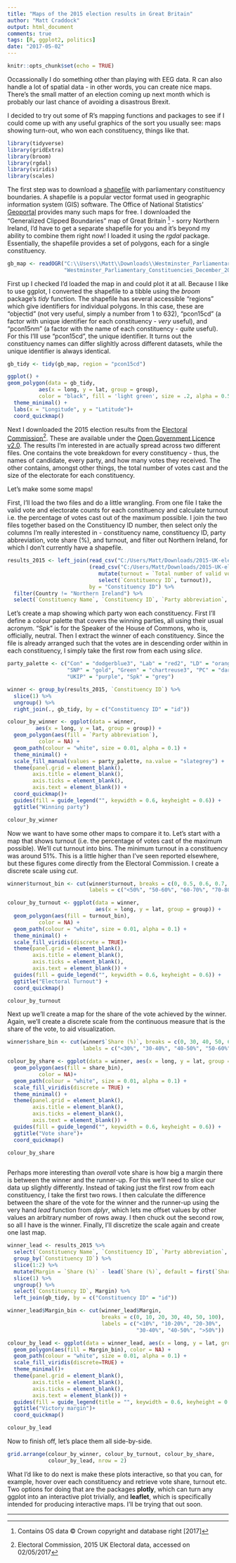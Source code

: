 ```yaml
---
title: "Maps of the 2015 election results in Great Britain"
author: "Matt Craddock"
output: html_document
comments: true
tags: [R, ggplot2, politics]
date: "2017-05-02"
---
```


```r
knitr::opts_chunk$set(echo = TRUE)
```

Occassionally I do something other than playing with EEG data. R can also handle a lot of spatial data - in other words, you can create nice maps. There's the small matter of an election coming up next month which is probably our last chance of avoiding a disastrous Brexit.

I decided to try out some of R's mapping functions and packages to see if I could come up with any useful graphics of the sort you usually see: maps showing turn-out, who won each constituency, things like that.

```r
library(tidyverse)
library(gridExtra)
library(broom)
library(rgdal)
library(viridis)
library(scales)
```

The first step was to download a [shapefile](https://en.wikipedia.org/wiki/Shapefile) with parliamentary constituency boundaries. A shapefile is a popular vector format used in geographic information system (GIS) software. The Office of National Statistics' [Geoportal](https://geoportal.statistics.gov.uk/) provides many such maps for free. I downloaded the "Generalized Clipped Boundaries" map of Great Britain [^1] - sorry Northern Ireland, I'd have to get a separate shapefile for you and it's beyond my ability to combine them right now! I loaded it using the *rgdal* package. Essentially, the shapefile provides a set of polygons, each for a single constituency.

```r
gb_map <- readOGR("C:\\Users\\Matt\\Downloads\\Westminster_Parliamentary_Constituencies_December_2015_Generalised_Clipped_Boundaries_in_Great_Britain",
                  "Westminster_Parliamentary_Constituencies_December_2015_Generalised_Clipped_Boundaries_in_Great_Britain")
```

First up I checked I'd loaded the map in and could plot it at all. Because I like to use ggplot, I converted the shapefile to a tibble using the *broom* package's *tidy* function. The shapefile has several accessible "regions" which give identifiers for individual polygons. In this case, these are "objectid" (not very useful, simply a number from 1 to 632), "pcon15cd" (a factor with unique identifier for each constituency - *very* useful), and "pcon15nm" (a factor with the name of each constituency - *quite* useful). For this I'lll use "pcon15cd", the unique identifier. It turns out the constituency names can differ slighltly across different datasets, while the unique identifier is always identical.

```r
gb_tidy <- tidy(gb_map, region = "pcon15cd")

ggplot() +
geom_polygon(data = gb_tidy, 
          aes(x = long, y = lat, group = group),
          color = "black", fill = 'light green', size = .2, alpha = 0.5) + 
  theme_minimal() +
  labs(x = "Longitude", y = "Latitude")+
  coord_quickmap()
```

Next I downloaded the 2015 election results from the [Electoral Commission](http://www.electoralcommission.org.uk/our-work/our-research/electoral-data)[^2]. These are available under the [Open Government Licence v2.0](http://www.nationalarchives.gov.uk/doc/open-government-licence/version/2/). The results I'm interested in are actually spread across two different files. One contains the vote breakdown for every constituency - thus, the names of candidate, every party, and how many votes they received. The other contains, amongst other things, the total number of votes cast and the size of the electorate for each constituency.

Let's make some some maps!

First, I'll load the two files and do a little wrangling. From one file I take the valid vote and electorate counts for each constituency and calculate turnout i.e. the percentage of votes cast out of the maximum possible. I join the two files together based on the Constituency ID number, then select only the columns I'm really interested in - constituency name, constituency ID, party abbreviation, vote share (%), and turnout, and filter out Northern Ireland, for which I don't currently have a shapefile.

```r
results_2015 <- left_join(read_csv("C:/Users/Matt/Downloads/2015-UK-election/RESULTS.csv"),
                          (read_csv("C:/Users/Matt/Downloads/2015-UK-election/RESULTS FOR ANALYSIS.csv") %>%
                             mutate(turnout = `Total number of valid votes counted`/Electorate) %>%
                             select(`Constituency ID`, turnout)),
                          by = "Constituency ID") %>%
  filter(Country != "Northern Ireland") %>%
  select(`Constituency Name`, `Constituency ID`, `Party abbreviation`, `Share (%)`, turnout)
```

Let's create a map showing which party won each constituency. First I'll define a colour palette that covers the winning parties, all using their usual acronym. "Spk" is for the Speaker of the House of Commons, who is, officially, neutral. Then I extract the winner of each constituency. Since the file is already arranged such that the votes are in descending order within in each constituency, I simply take the first row from each using *slice*. 

```r
party_palette <- c("Con" = "dodgerblue3", "Lab" = "red2", "LD" = "orange",
                   "SNP" = "gold", "Green" = "chartreuse3", "PC" = "darkgreen",
                   "UKIP" = "purple", "Spk" = "grey")

winner <- group_by(results_2015, `Constituency ID`) %>%
  slice(1) %>%
  ungroup() %>%
  right_join(., gb_tidy, by = c("Constituency ID" = "id"))

colour_by_winner <- ggplot(data = winner,
         aes(x = long, y = lat, group = group)) +
  geom_polygon(aes(fill = `Party abbreviation`),
          color = NA) +
  geom_path(colour = "white", size = 0.01, alpha = 0.1) +
  theme_minimal() +
  scale_fill_manual(values = party_palette, na.value = "slategrey") +
  theme(panel.grid = element_blank(),
        axis.title = element_blank(),
        axis.ticks = element_blank(),
        axis.text = element_blank()) +
  coord_quickmap()+
  guides(fill = guide_legend("", keywidth = 0.6, keyheight = 0.6)) +
  ggtitle("Winning party")

colour_by_winner

```

Now we want to have some other maps to compare it to. Let's start with a map that shows turnout (i.e. the percentage of votes cast of the maximum possible). We'll cut turnout into bins. The minimum turnout in a constituency was around 51%. This is a little higher than I've seen reported elsewhere, but these figures come directly from the Electoral Commission. I create a discrete scale using *cut*.

```r
winner$turnout_bin <- cut(winner$turnout, breaks = c(0, 0.5, 0.6, 0.7, 0.8, 1),
                          labels = c("<50%", "50-60%", "60-70%", "70-80%", ">80%"))

colour_by_turnout <- ggplot(data = winner,
                            aes(x = long, y = lat, group = group)) +
  geom_polygon(aes(fill = turnout_bin),
          color = NA) +
  geom_path(colour = "white", size = 0.01, alpha = 0.1) +
  theme_minimal() +
  scale_fill_viridis(discrete = TRUE)+
  theme(panel.grid = element_blank(),
        axis.title = element_blank(),
        axis.ticks = element_blank(),
        axis.text = element_blank()) +
  guides(fill = guide_legend("", keywidth = 0.6, keyheight = 0.6)) +
  ggtitle("Electoral Turnout") +
  coord_quickmap()

colour_by_turnout
```

Next up we'll create a map for the share of the vote achieved by the winner. Again, we'll create a discrete scale from the continuous measure that is the share of the vote, to aid visualization.

```r
winner$share_bin <- cut(winner$`Share (%)`, breaks = c(0, 30, 40, 50, 60, 70, 80, 100),
                        labels = c("<30%", "30-40%", "40-50%", "50-60%", "60-70%", "70-80%", ">80%"))

colour_by_share <- ggplot(data = winner, aes(x = long, y = lat, group = group)) +
  geom_polygon(aes(fill = share_bin),
          color = NA)+
  geom_path(colour = "white", size = 0.01, alpha = 0.1) +
  scale_fill_viridis(discrete = TRUE) +
  theme_minimal() +
  theme(panel.grid = element_blank(),
        axis.title = element_blank(),
        axis.ticks = element_blank(),
        axis.text = element_blank()) + 
  guides(fill = guide_legend("", keywidth = 0.6, keyheight = 0.6)) +
  ggtitle("Vote share")+
  coord_quickmap()

colour_by_share 
  
```

Perhaps more interesting than *overall* vote share is how big a margin there is between the winner and the runner-up. For this we'll need to slice our data up slightly differently. Instead of taking just the first row from each constituency, I take the first two rows. I then calculate the difference between the share of the vote for the winner and the runner-up using the very hand *lead* function from *dplyr*, which lets me offset values by other values an arbitrary number of rows away. I then chuck out the second row, so all I have is the winner. Finally, I'll discretize the scale again and create one last map.

```r
winner_lead <- results_2015 %>%
  select(`Constituency Name`, `Constituency ID`, `Party abbreviation`, `Share (%)`) %>% 
  group_by(`Constituency ID`) %>%
  slice(1:2) %>%
  mutate(Margin = `Share (%)` - lead(`Share (%)`, default = first(`Share (%)`))) %>%
  slice(1) %>%
  ungroup() %>%
  select(`Constituency ID`, Margin) %>%
  left_join(gb_tidy, by = c("Constituency ID" = "id"))

winner_lead$Margin_bin <- cut(winner_lead$Margin,
                              breaks = c(0, 10, 20, 30, 40, 50, 100),
                              labels = c("<10%", "10-20%", "20-30%",
                                         "30-40%", "40-50%", ">50%"))

colour_by_lead <- ggplot(data = winner_lead, aes(x = long, y = lat, group = group))+
  geom_polygon(aes(fill = Margin_bin), color = NA) +
  geom_path(colour = "white", size = 0.01, alpha = 0.1) +
  scale_fill_viridis(discrete=TRUE) +
  theme_minimal()+
  theme(panel.grid = element_blank(),
        axis.title = element_blank(),
        axis.ticks = element_blank(),
        axis.text = element_blank()) + 
  guides(fill = guide_legend(title = "", keywidth = 0.6, keyheight = 0.6)) +
  ggtitle("Victory margin")+
  coord_quickmap()

colour_by_lead 
```

Now to finish off, let's place them all side-by-side.

```r
grid.arrange(colour_by_winner, colour_by_turnout, colour_by_share,
             colour_by_lead, nrow = 2)
```


What I'd like to do next is make these plots interactive, so that you can, for example, hover over each constituency and retrieve vote share, turnout etc. Two options for doing that are the packages **plotly**, which can turn any ggplot into an interactive plot trivially, and **leaflet**, which is specifically intended for producing interactive maps. I'll be trying that out soon.

***
[^1]: Contains OS data © Crown copyright and database right [2017]
[^2]: Electoral Commission, 2015 UK Electoral data, accessed on 02/05/2017